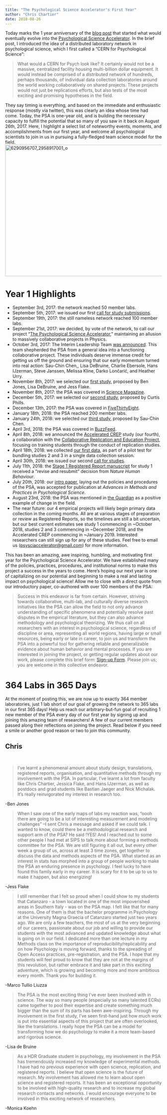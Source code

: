 ```yaml
---
title: "The Psychological Science Accelerator's First Year"
author: "Chris Chartier"
date: 2018-08-26
---
```


Today marks the 1 year anniversary of the [blog
post](https://christopherchartier.com/2017/08/26/building-a-cern-for-psychological-science/)
that started what would eventually evolve into the [Psychological
Science Accelerator](https://psysciacc.org/). In the brief post, I
introduced the idea of a distributed laboratory network in psychological
science, which I first called a "CERN for Psychological Science":

> What would a CERN for Psych look like? It certainly would not be a
> massive, centralized facility housing multi-billion dollar equipment.
> It would instead be comprised of a distributed network of hundreds,
> perhaps thousands, of individual data collection laboratories around
> the world working collaboratively on shared projects. These projects
> would not just be replications efforts, but also tests of the most
> exciting and promising hypotheses in the field.

They say timing is everything, and based on the immediate and
enthusiastic response (mostly via twitter), this was clearly an idea
whose time had come. Today, the PSA is one-year old, and is building the
necessary capacity to fulfill the potential that so many of you saw in
it back on August 26th, 2017. Here, I highlight a select list of
noteworthy events, moments, and accomplishments from our first year, and
welcome all psychological scientists to join in us in pursuing a
fully-fledged team science model for the field.
![6290956707_2958917001_o](images/6290956707_2958917001_o.jpg){.alignnone
.wp-image-305 width="635" height="423"}

# Year 1 Highlights

-   September 3rd, 2017: the network reached 50 member labs.
-   September 5th, 2017: we issued our first [call for study
    submissions](https://christopherchartier.com/2017/09/05/update-building-a-cern-for-psychological-science/).
-   September 19th, 2017: the still nameless network reached 100 member
    labs.
-   September 21st, 2017: we decided, by vote of the network, to call
    our project "[The Psychological Science
    Accelerator](https://christopherchartier.com/2017/09/21/the-psychological-science-accelerator-a-distributed-laboratory-network/),"
    maintaining an allusion to massively collaborative projects in
    Physics.
-   October 3rd, 2017: The Interim Leadership Team [was
    announced](https://christopherchartier.com/2017/10/03/the-psychological-science-accelerator-rapid-progress-more-help-needed/).
    This team shepherded the PSA from a general idea into a functioning
    collaborative project. These individuals deserve immense credit for
    getting us off the ground and ensuring that our early momentum
    turned into real action: Sau-Chin Chen,, Lisa DeBruine, Charlie
    Ebersole, Hans IJzerman, Steve Janssen, Melissa Kline, Darko
    Lončarić, and Heather Urry.
-   November 8th, 2017: we selected our [first
    study](https://psysciacc.org/2017/11/08/the-psychological-science-accelerators-first-study/),
    proposed by Ben Jones, Lisa DeBruine, and Jess Flake.
-   November 8th, 2017: the PSA was covered in [Science
    Magazine](http://www.sciencemag.org/news/2017/11/new-accelerator-aims-bring-big-science-psychology).
-   December 5th, 2017: we selected our [second
    study](https://psysciacc.org/2017/12/05/accepted-for-2018-gendered-social-category-representations/),
    proposed by Curtis Phills.
-   December 13th, 2017: the PSA was covered in
    [FiveThirtyEight](https://fivethirtyeight.com/features/can-teamwork-solve-one-of-psychologys-biggest-problems/).
-   January 18th, 2018: the PSA reached 200 member labs.
-   January 24th, 2018: we selected our [third
    study](https://psysciacc.org/2018/01/24/new-study-accepted-the-object-orientation-effect/),
    proposed by Sau-Chin Chen.
-   April 3rd, 2018: the PSA was covered in
    [BuzzFeed](https://www.buzzfeednews.com/article/stephaniemlee/psychology-science-accelerator-replication#.up37Yy0xj).
-   April 8th, 2018: we announced the [Accelerated
    CREP](https://psysciacc.org/2018/04/08/the-accelerated-crep/) study
    (our fourth), a collaboration with the [Collaborative Replication
    and Education Project](https://osf.io/wfc6u/), focusing on training
    students through the conduct of replication studies.
-   April 18th, 2018: we collected [our first
    data](https://twitter.com/PsySciAcc/status/986669596030709767), as
    part of a pilot test for bundling studies 2 and 3 in a single data
    collection session.
-   April 30th, 2018: we issued our second [call for
    studies](https://psysciacc.org/2018/04/30/the-psychological-science-accelerator-call-for-study-submissions-deadline-june-20th/).
-   July 11th, 2018: the [Stage 1 Registered Report
    manuscript](https://psyarxiv.com/n26dy/) for study 1 received a
    "revise and resubmit" decision from *Nature Human Behaviour*.
-   July 20th, 2018: our [intro paper](https://psyarxiv.com/785qu/),
    laying out the policies and procedures of the PSA, was accepted for
    publication at *Advances in Methods and Practices in Psychological
    Science*.
-   August 23rd, 2018: the PSA was mentioned in [the
    Guardian](https://psych-sci-accelerator.slack.com/messages/C7D9CRWCC/convo/CATCU5EC8-1534396568.000100/)
    as a positive example of change in the field.
-   The near future: our 4 empirical projects will likely begin primary
    data collection in the coming months. All are at various stages of
    preparation or review as Registered Reports, so the timelines are
    still a bit uncertain, but our best current estimates see study 1
    commencing in \~October 2018, studies 2 and 3 commencing in
    \~December 2018, and the Accelerated CREP commencing in
    \~January 2019. Interested researchers can still sign up for any of
    these studies. Feel free to email us (<psysciaccelerator@gmail.com>)
    for more information.

This has been an amazing, awe inspiring, humbling, and motivating first
year for the Psychological Science Accelerator. We have established many
of the policies, practices, procedures, and institutional norms to make
this project a success in the years to come. Here's hoping our next year
is one of capitalizing on our potential and beginning to make a real and
lasting impact on psychological science! Allow me to close with a direct
quote from our introductory paper, co-authored with over 100 members of
the PSA:

> Success in this endeavor is far from certain. However, striving
> towards collaborative, multi-lab, and culturally diverse research
> initiatives like the PSA can allow the field to not only advance
> understanding of specific phenomena and potentially resolve past
> disputes in the empirical literature, but they can also advance
> methodology and psychological theorizing. We thus call on all
> researchers with an interest in psychological science, regardless of
> discipline or area, representing all world regions, having large or
> small resources, being early or late in career, to join us and
> transform the PSA into a powerful tool for gathering reliable and
> generalizable evidence about human behavior and mental processes. If
> you are interested in joining the project, or getting regular updates
> about our work, please complete this brief form: [Sign-up
> Form](https://docs.google.com/forms/d/e/1FAIpQLSc_x9UNOjUkaKFJZjOXdaQ9OsTUtUliwZFZRmoNSr9zh78Ldg/viewform?usp=sf_link).
> Please join us; you are welcome in this collective endeavor.

# 364 Labs in 365 Days

At the moment of posting this, we are now up to exactly 364 member
laboratories, just 1 lab short of our goal of growing the network to 365
labs in our first 365 days! Help us reach our arbitrary-but-fun goal of
recruiting 1 new member of the PSA every day of our first year by
signing up and joining this amazing team of researchers! A few of our
current members passed along their reflections on joining the project.
Read below if you need a smile or another good reason or two to join
this community.

## Chris

 

> I've learnt a phenomenal amount about study design, translations,
> registered reports, organisation, and quantitative methods through my
> involvement with the PSA. In particular, I've learnt a lot from
> faculty like Chris Chartier, Jessica Flake, and Hans IJzerman, as well
> as postdocs and grad students like Bastian Jaeger and Nick Michalak.
> It's really reinvigorated my interest in research too.

-Ben Jones

> When I saw one of the early maps of labs my reaction was, "oooh there
> are going to be a lot of interesting measurement and modeling
> challenges" --I sent Chris a message and asked if we could talk. I
> wanted to know, could there be a methodological research and support
> arm of the PSA? He said !YES! And I reached out to some other people I
> had met at SIPS to talk more about forming a methods committee for the
> PSA. We are still figuring it all out, but every other week a group of
> us, across at least 3 time zones, get together to discuss the data and
> methods aspects of the PSA. What started as an interest in stats has
> morphed into a group of people working to make the PSA an enduring
> presence in psychology. I feel lucky to have found this family early
> in my career. It is scary for it to be up to us to make it happen, but
> also energizing!

-Jess Flake

> I still remember that I felt so proud when I could show to my students
> that Catanzaro - a town located in one of the most impoverished areas
> in Southern Italy - was on the PSA map. I felt like that for many
> reasons. One of them is that the bachelor programme in Psychology at
> the University Magna Graecia of Catanzaro started just two years ago.
> We are only a few teachers, the most of us at the very beginning of
> our careers, passionate about our job and willing to provide our
> students with the most advanced and updated knowledge about what is
> going on in our field. I dedicated more than one lecture in my Methods
> class on the importance of reproducibility/replicability and on how
> Psychology is moving forward, thanks to the spreading of Open Access
> practices, pre-registration, and the PSA. I hope that my students will
> feel proud to know that they are not at the margins of this
> revolution, but rather embrace it and take part in this exciting
> adventure, which is growing and becoming more and more ambitious every
> month. Thank you for building it.

-Marco Tullio Liuzza

> The PSA is the most exciting thing I've ever been involved with in
> science. The way so many people (especially so many talented ECRs)
> came together to pool their expertise and create something much bigger
> than the sum of its parts has been awe-inspiring. Through my
> involvement in the first study, I've seen first-hand just how much
> work is put into essential aspects of this project that are often
> overlooked, like the translations. I really hope the PSA can be a
> model for transforming how we do psychology to make it a more
> team-based and rigorous science.

-Lisa de Bruine

> As a HDR Graduate student in psychology, my involvement in the PSA has
> tremendously increased my knowledge of experimental methods. I have
> had no previous experience with open science, replication, and
> registered reports. I believe that open science is the future of
> research. My involvement has allowed me to learn about open science
> and registered reports. It has been an exceptional opportunity to be
> involved with high-quality research and to increase my global research
> contacts and networks. I would encourage everyone to be involved in
> this exciting network of researchers.

-Monica Koehn


